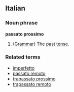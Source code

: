 ==Italian==
===Noun phrase===
'''passato prossimo'''
# ([[Grammar]]) The [[past]] [[tense]].
===Related terms===
* [[imperfetto]]
* [[passato remoto]]
* [[trapassato prossimo]]
* [[trapassato remoto]]